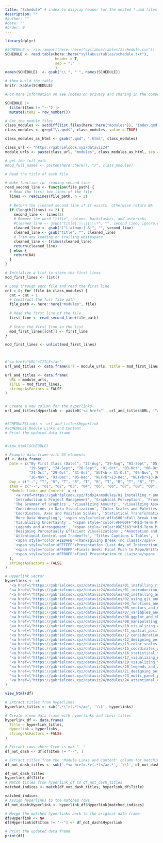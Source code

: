 ```yaml
---
title: "Schedule" # index to display header for the nested *.qmd files (even if in subdirectory); displays directory name otherwise
description: ""
#author: ""
#date: ""
#order: 0 
---
```


```r
library(dplyr)

#SCHEDULE <- rio::import(here::here("syllabus/tables/2schedule.csv"))
SCHEDULE <- read.table(here::here("syllabus/tables/schedule.txt"), 
                       header = T,
                       sep = ";"
                       )
names(SCHEDULE)  <- gsub("\\.", " ", names(SCHEDULE))
```

```r
# then build the table
knitr::kable(SCHEDULE)
```

```r
#For more information on see [notes on privacy and sharing in the compendium](compendium/privacy.qmd).

```

```r
SCHEDULE |>
  filter(Item != "--") |>
  mutate(Item2 = row_number())
```

```r
# Get the module files
class_modules <- setdiff(list.files(here::here("modules")), "index.qmd")
class_modules <- grep("\\.qmd$", class_modules, value = TRUE)

class_modules_as_html <- gsub(".qmd", ".html", class_modules)

class_url <- "https://gabrielcook.xyz/dataviz24"
module_urls <- paste(class_url, "modules", class_modules_as_html, sep = "/")

# get the full path 
#mod_full_names <- paste0(here::here(), "/", class_modules)

# Read the title of each file

# make function for reading second line
read_second_line <- function(file_path) {
  # Read the first two lines of the file
  lines <- readLines(file_path, n = 2)
  
  # Return the cleaned second line if it exists, otherwise return NA
  if (length(lines) >= 2) {
    second_line <- lines[2]
    # Remove the word "title", colons, backslashes, and asterisks
    #cleaned_line <- gsub("title|:|\\\\|\\*", "", second_line, ignore.case = TRUE)
    cleaned_line <- gsub("[^[:alnum:] &]", "", second_line)
    cleaned_line <- gsub("title", "", cleaned_line)
    # Trim any leading or trailing whitespace
    cleaned_line <- trimws(cleaned_line)
    return(cleaned_line)
  } else {
    return(NA)
  }
}

# Initialize a list to store the first lines
mod_first_lines <- list()

# Loop through each file and read the first line
cnt = 0; for (file in class_modules) {
  cnt = cnt + 1
  # Construct the full file path
  file_path <- here::here("modules", file)
  
  # Read the first line of the file
  first_line <- read_second_line(file_path)
  
  # Store the first line in the list
  mod_first_lines[[cnt]] <- first_line
}

mod_first_lines <- unlist(mod_first_lines)



#"<a href="URL">TITLE</a>",
url_and_titles <- data.frame(url = module_urls, title = mod_first_lines)

url_and_titles <- data.frame(
  URL = module_urls,
  TITLE = mod_first_lines,
  stringsAsFactors = FALSE
)


# Create a new column for the hyperlinks
url_and_titles$Hyperlink <- paste0('<a href="', url_and_titles$URL, '">', url_and_titles$TITLE, '</a>')


#SCHEDULE$Links <- url_and_titles$Hyperlink 
#SCHEDULE$`Module Links and Content`
# Print the updated data frame


#view_html(SCHEDULE)
```




```r

# Example data frame with 33 elements
df <- data.frame(
  Date = c("By First Class (Date)", "27-Aug", "29-Aug", "03-Sept", "05-Sept", "10-Sept", "12-Sept", "17-Sept", 
           "19-Sept", "24-Sept", "26-Sept", "01-Oct", "03-Oct", "08-Oct", "10-Oct", "15-Oct", "17-Oct", "22-Oct", 
           "24-Oct", "29-Oct", "31-Oct", "NLT<br> 31-Oct", "05-Nov", "07-Nov", "12-Nov", "14-Nov", "19-Nov", "21-Nov", 
           "26-Nov", "03-Dec", "05-Dec", "NLT<br>13-Dec", "NLT<br>13-Dec"),
  Day = c("--", "T", "R", "T", "R", "T", "R", "T", "R", "T", "R", "T", "R", "T", "R", "T", "R", "T", "R", "T", "R", "--", "T", "R", "T", "R", "T", "T", "R", "T", "R", "Fri", "Fri"),
  Item = c("--", "01", "02", "03", "04", "05", "06", "07", "08", "09", "10", "11", "12", "13", "14", "--", "15", "16", "--", "18", "19", "--", "20", "21", "22", "24", "23", "24", "--", "--", "--", "--", "--"),
  `Module Links and Content` = c(
    '<a href=https://gabrielcook.xyz/fods24/modules/01_installing_r_and_rstudio.html>Introduction to R, RStudio, and R Markdown</a>, <a href=https://gabrielcook.xyz/fods24/modules/01_installing_r_and_rstudio.html>video</a>',
    'Introduction & Project Management', 'Graphical Perception', 'Frame Manipulation and Wrangling', 'Data Subsets and Summaries',
    'The Grammar of Graphics', 'Visualizing Amounts', 'Visualizing Associations', 'Spatial Position and Adjustment',
    'Considerations in Data Visualization', 'Color Scales and Palettes', 'Histograms and Density Plots',
    'Coordinates, Axes and Position Scales', 'Statistical Transformations (Data as-is Versus Summaries)',
    'More Data Wrangling', '<span style="color:#ffa500">Fall Break (no class)</span>', 'Visualizing More Distributions',
    'Visualizing Uncertainty', '<span style="color:#FF00FF">Mid-Term Presentation</span>', 'Visualizing Trends',
    'Legends and Arrangement', '<span style="color:#DE3163">Mid-Term Presentation to Liaison</span> (By End of Day)',
    'Designing Perceptually Efficient Visualizations', 'Annotation and Text', 'Multi-Panel Plots: Faceting and Layers',
    'Attentional Control and Tradeoffs', 'Titles Captions & Tables', 'Figure Design (Themes)',
    '<span style="color:#1EDAFB">Thanksgiving Break (no class)</span>', 'Team Project Preparation',
    '<span style="color:#FFFFFF">Presentation (Last day of Instruction)</span>',
    '<span style="color:#FF00FF">Finals Week: Final Push to Repo/Written Report</span> (By Noon)',
    '<span style="color:#FF00FF">Final Presentation to Liaison</span> (By End of Day)'
  ),
  stringsAsFactors = FALSE
)

# Hyperlink vector
hyperlinks <- c(
  "<a href=\"https://gabrielcook.xyz/dataviz24/modules/01_installing_r_and_rstudio.html\">Installing R & RStudio</a>",
  "<a href=\"https://gabrielcook.xyz/dataviz24/modules/01_introduction_to_r_rstudio_and_rmarkdown.html\">Introduction to RStudio and R Markdown</a>",
  "<a href=\"https://gabrielcook.xyz/dataviz24/modules/02_installing_and_setting_up_git_and_github.html\">Project Management 01 Installing and Setting Up Git and GitHub for R</a>",
  "<a href=\"https://gabrielcook.xyz/dataviz24/modules/02_using_git_and_github.html\">Project Management 02 R Projects Git and GitHub</a>",
  "<a href=\"https://gabrielcook.xyz/dataviz24/modules/04_functions_and_scripts.html\">Functions Arguments and R scripts</a>",
  "<a href=\"https://gabrielcook.xyz/dataviz24/modules/05_vectors_and_data_frame_basics.html\">Vectors and Data Frame Basics</a>",
  "<a href=\"https://gabrielcook.xyz/dataviz24/modules/07_variables_and_measures_of_cognition.html\">Variables and Measures of Cognition</a>",
  "<a href=\"https://gabrielcook.xyz/dataviz24/modules/08_ggplot_and_the_grammar_of_graphics.html\">ggplot and the grammar of graphics</a>",
  "<a href=\"https://gabrielcook.xyz/dataviz24/modules/08_manipulating_data_selecting_filtering_mutating.html\">Selecting Filtering & Mutating</a>",
  "<a href=\"https://gabrielcook.xyz/dataviz24/modules/10_visualizing_associations.html\">Visualizing associations</a>",
  "<a href=\"https://gabrielcook.xyz/dataviz24/modules/11_spatial_position_and_adjustment.html\">Spatial position and adjustment</a>",
  "<a href=\"https://gabrielcook.xyz/dataviz24/modules/12_considerations_in_data_visualization.html\">Considerations in data visualization</a>",
  "<a href=\"https://gabrielcook.xyz/dataviz24/modules/12_designing_perceptually_efficient_visualizations.html\">12 Designing perceptuallyefficient visualizations</a>",
  "<a href=\"https://gabrielcook.xyz/dataviz24/modules/13_color_scales_and_palettes.html\">Color scales and palettes</a>",
  "<a href=\"https://gabrielcook.xyz/dataviz24/modules/15_coordinates_axes_and_position_scales.html\">Coordinates axes and position scales</a>",
  "<a href=\"https://gabrielcook.xyz/dataviz24/modules/16_statistical_transformations.html\">Statistical transformations</a>",
  "<a href=\"https://gabrielcook.xyz/dataviz24/modules/17_visualizing_more_distributions.html\">Visualizing more distributions</a>",
  "<a href=\"https://gabrielcook.xyz/dataviz24/modules/19_visualizing_trends.html\">Visualizing trends</a>",
  "<a href=\"https://gabrielcook.xyz/dataviz24/modules/20_legends_and_arrangement.html\">Legends and arrangement</a>",
  "<a href=\"https://gabrielcook.xyz/dataviz24/modules/21_designing_perceptually_efficient_visualizations.html\">Designing perceptuallyefficient visualizations</a>",
  "<a href=\"https://gabrielcook.xyz/dataviz24/modules/23_multi_panel_plots_faceting.html\">Multipanel plots Faceting</a>",
  "<a href=\"https://gabrielcook.xyz/dataviz24/modules/24_attentional_control.html\">Attentional control</a>"
)

view_html(df)

# Extract titles from hyperlinks
hyperlink_titles <- sub('.*\">(.*)</a>', '\\1', hyperlinks)

# Create a new data frame with hyperlinks and their titles
hyperlink_df <- data.frame(
  Title = hyperlink_titles,
  Hyperlink = hyperlinks,
  stringsAsFactors = FALSE
)

# Extract rows where Item is not "--"
df_not_dash <- df[df$Item != "--", ]

# Extract titles from the 'Module Links and Content' column for matching
df_not_dash_titles <- sub('.*<a href=.*>(.*)</a>.*', '\\1', df_not_dash$Module.Links.and.Content)

df_not_dash_titles
hyperlink_df$Title
# Match titles from hyperlink_df to df_not_dash_titles
matched_indices <- match(df_not_dash_titles, hyperlink_df$Title)

matched_indices
# Assign hyperlinks to the matched rows
df_not_dash$Hyperlink <- hyperlink_df$Hyperlink[matched_indices]

# Merge the matched hyperlinks back to the original data frame
df$Hyperlink <- NA
df$Hyperlink[df$Item != "--"] <- df_not_dash$Hyperlink

# Print the updated data frame
print(df)

```

